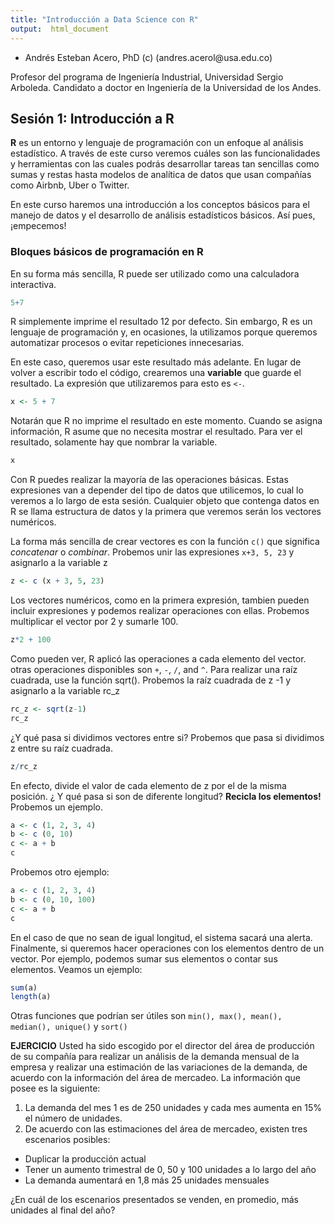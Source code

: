 ---
title: "Introducción a Data Science con R"
output:  html_document
---
* Andrés Esteban Acero, PhD (c) (andres.acerol@usa.edu.co)

Profesor del programa de Ingeniería Industrial, Universidad Sergio Arboleda.
Candidato a doctor en Ingeniería de la Universidad de los Andes.

## Sesión 1: Introducción a R

**R** es un entorno y lenguaje de programación con un enfoque al análisis estadístico. A través de este curso veremos cuáles son las funcionalidades y herramientas con las cuales podrás desarrollar tareas tan sencillas como sumas y restas hasta modelos de analítica de datos que usan compañías como Airbnb, Uber o Twitter. 

En este curso haremos una introducción a los conceptos básicos para el manejo de datos y el desarrollo de análisis estadísticos básicos. Así pues, ¡empecemos!

### Bloques básicos de programación en R

En su forma más sencilla, R puede ser utilizado como una calculadora interactiva.

```{r}
5+7
```

R simplemente imprime el resultado 12 por defecto. Sin embargo, R es un lenguaje de programación y, en ocasiones, la utilizamos porque queremos automatizar procesos o evitar repeticiones innecesarias. 

En este caso, queremos usar este resultado más adelante. En lugar de volver a escribir todo el código, crearemos una **variable** que guarde el resultado. La expresión que utilizaremos para esto es `<-`.

```{r}
x <- 5 + 7
```

Notarán que R no imprime el resultado en este momento. Cuando se asigna información, R asume que no necesita mostrar el resultado. Para ver el resultado, solamente hay que nombrar la variable.
```{r}
x
```

Con R puedes realizar la mayoría de las operaciones básicas. Estas expresiones van a depender del tipo de datos que utilicemos, lo cual lo veremos a lo largo de esta sesión. Cualquier objeto que contenga datos en R se llama estructura de datos y la primera que veremos serán los vectores numéricos. 

La forma más sencilla de crear vectores es con la función `c()` que significa _concatenar_ o _combinar_. Probemos unir las expresiones `x+3, 5, 23` y asignarlo a la variable z

```{r}
z <- c (x + 3, 5, 23)
```

Los vectores numéricos, como en la primera expresión, tambien pueden incluir expresiones y podemos realizar operaciones con ellas. Probemos multiplicar el vector por 2 y sumarle 100.

```{r}
z*2 + 100
```

Como pueden ver, R aplicó las operaciones a cada elemento del vector. otras operaciones disponibles son `+`, `-`, `/`, and `^`. Para realizar una raíz cuadrada, use la función sqrt(). Probemos la raíz cuadrada de z -1 y asignarlo a la variable rc_z

```{r}
rc_z <- sqrt(z-1)
rc_z
```

¿Y qué pasa si dividimos vectores entre si? Probemos que pasa si dividimos z entre su raíz cuadrada.

```{r}
z/rc_z
```

En efecto, divide el valor de cada elemento de z por el de la misma posición. ¿ Y qué pasa si son de diferente longitud? **Recicla los elementos!** Probemos un ejemplo.

```{r}
a <- c (1, 2, 3, 4)
b <- c (0, 10)
c <- a + b
c
```

Probemos otro ejemplo:

```{r}
a <- c (1, 2, 3, 4)
b <- c (0, 10, 100)
c <- a + b
c
```
En el caso de que no sean de igual longitud, el sistema sacará una alerta. Finalmente, si queremos hacer operaciones con los elementos dentro de un vector. Por ejemplo, podemos sumar sus elementos o contar sus elementos. Veamos un ejemplo:

```{r}
sum(a)
length(a)
```

Otras funciones que podrían ser útiles son `min(), max(), mean(), median(), unique()` y `sort()` 

**EJERCICIO**
Usted ha sido escogido por el director del área de producción de su compañía para realizar un análisis de la demanda mensual de la empresa y realizar una estimación de las variaciones de la demanda, de acuerdo con la información del área de mercadeo. La información que posee es la siguiente:

1. La demanda del mes 1 es de 250 unidades y cada mes aumenta en 15% el número de unidades.
2. De acuerdo con las estimaciones del área de mercadeo, existen tres escenarios posibles:
  - Duplicar la producción actual 
  - Tener un aumento trimestral de 0, 50 y 100 unidades a lo largo del año
  - La demanda aumentará en 1,8 más 25 unidades mensuales
  
¿En cuál de los escenarios presentados se venden, en promedio, más unidades al final del año?



